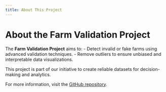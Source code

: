 ```yaml
---
title: About This Project
---
```


# About the Farm Validation Project

The **Farm Validation Project** aims to: - Detect invalid or fake farms using advanced validation techniques. - Remove outliers to ensure unbiased and interpretable data visualizations.

This project is part of our initiative to create reliable datasets for decision-making and analytics.

For more information, visit the [GitHub repository](https://github.com/ubc-litefarm-datateam/LiteFarm-Data-Processing-Guide).